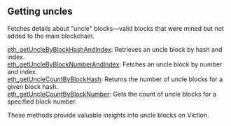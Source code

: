 
<Meta
  title="Viction getting uncles info| dRPC"
/>

## Getting uncles

Fetches details about "uncle" blocks—valid blocks that were mined but not added to the main blockchain.

[eth_getUncleByBlockHashAndIndex](/viction-api/gettinguncles/eth_getUncleByBlockHashAndIndex): Retrieves an uncle block by hash and index. \
[eth_getUncleByBlockNumberAndIndex](/viction-api/gettinguncles/eth_getUncleByBlockNumberAndIndex): Fetches an uncle block by number and index. \
[eth_getUncleCountByBlockHash](/viction-api/gettinguncles/eth_getUncleCountByBlockHash): Returns the number of uncle blocks for a given block hash. \
[eth_getUncleCountByBlockNumber](/viction-api/gettinguncles/eth_getUncleCountByBlockNumber): Gets the count of uncle blocks for a specified block number.

These methods provide valuable insights into uncle blocks on Viction.

<Space h={16} />
<GetStarted />
